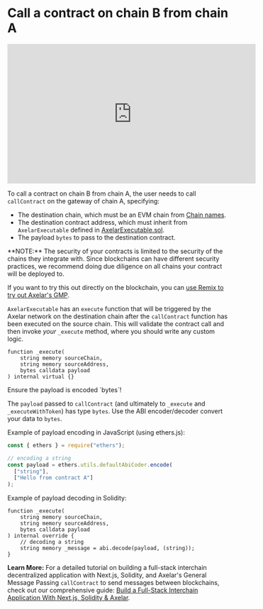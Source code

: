 
# Call a contract on chain B from chain A


<iframe
  width="560"
  height="315"
  src="https://www.youtube.com/embed/htMVIYzGA34"
  title="YouTube video player"
  frameBorder="0"
  allow="accelerometer; autoplay; clipboard-write; encrypted-media; gyroscope; picture-in-picture"
  allowFullScreen
></iframe>

To call a contract on chain B from chain A, the user needs to call `callContract` on the gateway of chain A, specifying:

- The destination chain, which must be an EVM chain from [Chain names](/dev/reference/mainnet-chain-names).
- The destination contract address, which must inherit from `AxelarExecutable` defined in [AxelarExecutable.sol](https://github.com/axelarnetwork/axelar-gmp-sdk-solidity/blob/main/contracts/executable/AxelarExecutable.sol).
- The payload `bytes` to pass to the destination contract.

<Callout emoji="🚨">
  **NOTE:** The security of your contracts is limited to the security of the chains they integrate with. Since blockchains can have different security practices, we recommend doing due diligence on all chains your contract will be deployed to.
</Callout>

If you want to try this out directly on the blockchain, you can [use Remix to try out Axelar's GMP](https://remix.ethereum.org/axelarnetwork/axelar-docs/blob/main/public/samples/gmp-senderreceiver.sol).


<BonadocsWidget client:only widgetConfigUri="ipfs://bafkreiffnktusdlkv5pcfeorotyc7gf6l3oj2m6fz5qpq2pou25jnx4htu" contract="Gateway" functionKey="callContract(string,string,bytes)" />

`AxelarExecutable` has an `execute` function that will be triggered by the Axelar network on the destination chain after the `callContract` function has been executed on the source chain. This will validate the contract call and then invoke *your* `_execute` method, where you should write any custom logic.

```solidity
function _execute(
    string memory sourceChain,
    string memory sourceAddress,
    bytes calldata payload
) internal virtual {}
```

<Callout emoji="ℹ️">
  Ensure the payload is encoded `bytes`!
</Callout>

The `payload` passed to `callContract` (and ultimately to `_execute` and `_executeWithToken`) has type `bytes`. Use the ABI encoder/decoder convert your data to `bytes`.

Example of payload encoding in JavaScript (using ethers.js):

```javascript
const { ethers } = require("ethers");

// encoding a string
const payload = ethers.utils.defaultAbiCoder.encode(
  ["string"],
  ["Hello from contract A"]
);
```

Example of payload decoding in Solidity:

```solidity
function _execute(
    string memory sourceChain,
    string memory sourceAddress,
    bytes calldata payload
) internal override {
    // decoding a string
    string memory _message = abi.decode(payload, (string));
}
```


**Learn More:** For a detailed tutorial on building a full-stack interchain decentralized application with Next.js, Solidity, and Axelar's General Message Passing `callContract` to send messages between blockchains, check out our comprehensive guide: [Build a Full-Stack Interchain Application With Next.js, Solidity & Axelar](https://axelar.network/blog/how-to-build-interchain-dapp-with-next.js-solidity-and-Axelar).
